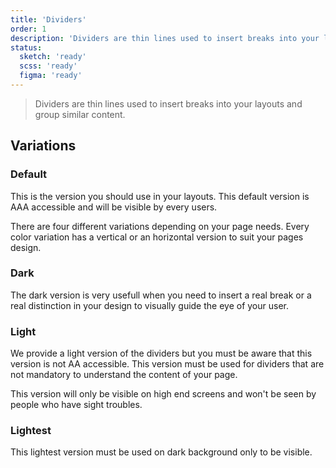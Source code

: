 ```yaml
---
title: 'Dividers'
order: 1
description: 'Dividers are thin lines used to insert breaks into your layouts and group similar content.'
status:
  sketch: 'ready'
  scss: 'ready'
  figma: 'ready'
---
```


> Dividers are thin lines used to insert breaks into your layouts and group similar content.

## Variations

### Default

This is the version you should use in your layouts. This default version is AAA accessible and will be visible by every users.

There are four different variations depending on your page needs. Every color variation has a vertical or an horizontal version to suit your pages design.

<Preview path="default" nude />

### Dark

The dark version is very usefull when you need to insert a real break or a real distinction in your design to visually guide the eye of your user.

<Preview path="divider-dark" nude />

### Light

We provide a light version of the dividers but you must be aware that this version is not AA accessible. This version must be used for dividers that are not mandatory to understand the content of your page.

<Preview path="divider-light" nude />

<Highlight theme="warning" title="Be aware">

  This version will only be visible on high end screens and won't be seen by people who have sight troubles.

</Highlight>

### Lightest

This lightest version must be used on dark background only to be visible.

<Preview path="divider-lightest" nude />
